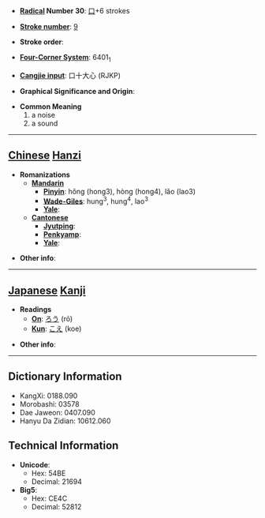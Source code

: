 * '''[[Wiktionary:Chinese radical index| Radical]] Number 30''': [[Wiktionary:Chinese radical index 口|口]]+6 strokes

* '''[[Wiktionary:Chinese total strokes index|Stroke number]]''': [[Wiktionary:Chinese total strokes index 9|9]]

* '''Stroke order''': 

* '''[[Wiktionary:Chinese four corner index|Four-Corner System]]''': 6401<sub>1</sub>

* '''[[Wiktionary:Chinese Cangjie index|Cangjie input]]''': 口十大心 (RJKP)

* '''Graphical Significance and Origin''': 

* '''Common Meaning'''
*#a noise
*# a sound


----

== [[Chinese]] [[Hanzi]] ==

* '''Romanizations'''
** '''[[Mandarin]]'''
*** '''[[Pinyin]]''': hǒng (hong3), hòng (hong4), lǎo (lao3)
*** '''[[Wade-Giles]]''': hung<sup>3</sup>, hung<sup>4</sup>, lao<sup>3</sup>
*** '''[[Yale]]''': 
** '''[[Cantonese]]'''
*** '''[[Jyutping]]''':
*** '''[[Penkyamp]]''': 
*** '''[[Yale]]''': 

* '''Other info''': 

----

== [[Japanese]] [[Kanji]] ==

* '''Readings'''
** '''[[On]]''': [[ろう]] (rō)
** '''[[Kun]]''': [[こえ]] (koe)

* '''Other info''':  

----

== Dictionary Information ==

* KangXi: 0188.090
* Morobashi: 03578
* Dae Jaweon: 0407.090
* Hanyu Da Zidian: 10612.060

== Technical Information ==

* '''Unicode''':
** Hex: 54BE
** Decimal: 21694
* '''Big5''':
** Hex: CE4C
** Decimal: 52812